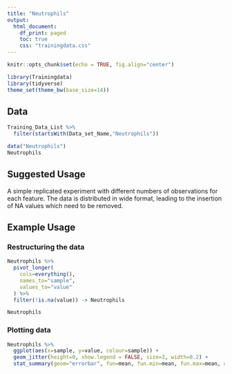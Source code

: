 ```yaml
---
title: "Neutrophils"
output:
  html_document:
    df_print: paged
    toc: true
    css: "trainingdata.css"
---
```


```r
knitr::opts_chunk$set(echo = TRUE, fig.align="center")
```


```r
library(Trainingdata)
library(tidyverse)
theme_set(theme_bw(base_size=14))
```

Data
----
```r
Training_Data_List %>%
  filter(startsWith(Data_set_Name,"Neutrophils"))
```

```r
data("Neutrophils")
Neutrophils
```

Suggested Usage
---------------
A simple replicated experiment with different numbers of observations for each feature.  The data is distributed in wide format, leading to the insertion of NA values which need to be removed.


Example Usage
-------------

### Restructuring the data

```r
Neutrophils %>%
  pivot_longer(
    cols=everything(),
    names_to="sample",
    values_to="value"
  ) %>%
  filter(!is.na(value)) -> Neutrophils

Neutrophils
```

### Plotting data

```r
Neutrophils %>%
  ggplot(aes(x=sample, y=value, colour=sample)) +
  geom_jitter(height=0, show.legend = FALSE, size=3, width=0.2) +
  stat_summary(geom="errorbar", fun=mean, fun.min=mean, fun.max=mean, colour="darkgrey", size=2)
```

